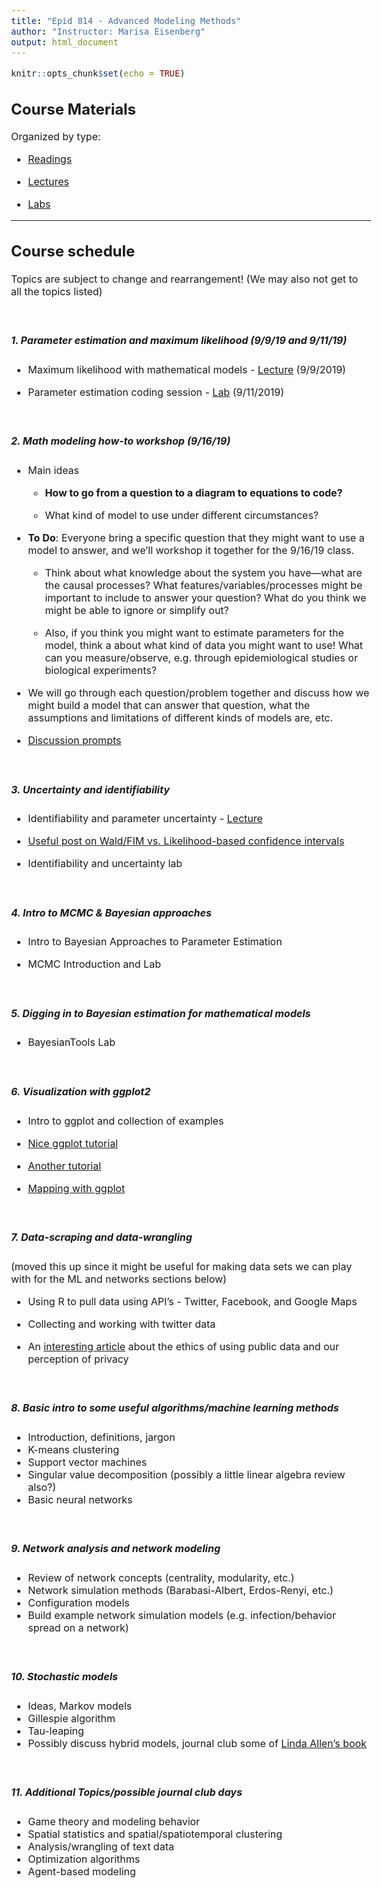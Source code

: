 ```yaml
---
title: "Epid 814 - Advanced Modeling Methods"
author: "Instructor: Marisa Eisenberg"
output: html_document
---
```

<style type="text/css">

body{ /* Normal  */
      font-size: 16px;
  }
  </style>

```r
knitr::opts_chunk$set(echo = TRUE)
```

## Course Materials 

Organized by type:

* [Readings](Readings/)

* [Lectures](Lectures/)

* [Labs](Labs/)

<hr>

## Course schedule
Topics are subject to change and rearrangement! (We may also not get to all the topics listed)

<br>

##### 1. Parameter estimation and maximum likelihood (9/9/19 and 9/11/19)

- Maximum likelihood with mathematical models - [Lecture](Lectures/ParameterEstimationML.pdf) (9/9/2019)

- Parameter estimation coding session - [Lab](Labs/EstimationLab/) (9/11/2019)

<br>

##### 2. Math modeling how-to workshop (9/16/19)
- Main ideas

    - **How to go from a question to a diagram to equations to code?**

    - What kind of model to use under different circumstances?
   
- **To Do**: Everyone bring a specific question that they might want to use a model to answer, and we'll workshop it together for the 9/16/19 class. 
    
    - Think about what knowledge about the system you have---what are the causal processes? What features/variables/processes might be important to include to answer your question? What do you think we might be able to ignore or simplify out?

    - Also, if you think you might want to estimate parameters for the model, think a about what kind of data you might want to use! What can you measure/observe, e.g. through epidemiological studies or biological experiments?

- We will go through each question/problem together and discuss how we might build a model that can answer that question, what the assumptions and limitations of different kinds of models are, etc.

- [Discussion prompts](Lectures/modelingworkshop.md)

<br>

##### 3. Uncertainty and identifiability

- Identifiability and parameter uncertainty - [Lecture](Lectures/IdentifiabilityUncertainty.pdf) 

- [Useful post on Wald/FIM vs. Likelihood-based confidence intervals](https://thestatsgeek.com/2014/02/08/wald-vs-likelihood-ratio-test/)

- Identifiability and uncertainty lab
<!--[Identifiability and uncertainty Lab](Labs/IdentifiabilityUncertainty/IdentifiablilityUncertaintyLab.html)-->

<br>


##### 4. Intro to MCMC & Bayesian approaches

- Intro to Bayesian Approaches to Parameter Estimation <!-- - [Lecture](Lectures/BayesianEstimation.pdf)-->

- MCMC Introduction and Lab <!-- - [Lab - Metropolis Sampler](Labs/MetropolisSampler/MetropolisSampler.html)-->


<br>

##### 5. Digging in to Bayesian estimation for mathematical models

- BayesianTools Lab <!--[BayesianTools Lab](Labs/BayesianToolsLab/BayesianTools.html)-->

<br>

##### 6. Visualization with ggplot2

- Intro to ggplot and collection of examples <!--[Lab - our collection of ggplot examples](Labs/ggplotExamples/)-->

- [Nice ggplot tutorial](http://r-statistics.co/ggplot2-Tutorial-With-R.html)

- [Another tutorial](http://zevross.com/blog/2014/08/04/beautiful-plotting-in-r-a-ggplot2-cheatsheet-3/)

- [Mapping with ggplot](http://zevross.com/blog/2014/07/16/mapping-in-r-using-the-ggplot2-package/)

<br>

##### 7. Data-scraping and data-wrangling 
(moved this up since it might be useful for making data sets we can play with for the ML and networks sections below)

- Using R to pull data using API's - Twitter, Facebook, and Google Maps

- Collecting and working with twitter data

- An [interesting article](https://howwegettonext.com/scientists-like-me-are-studying-your-tweets-are-you-ok-with-that-c2cfdfebf135) about the ethics of using public data and our perception of privacy

<br>

##### 8. Basic intro to some useful algorithms/machine learning methods
- Introduction, definitions, jargon
- K-means clustering
- Support vector machines
- Singular value decomposition (possibly a little linear algebra review also?)
- Basic neural networks

<br>

##### 9. Network analysis and network modeling
- Review of network concepts (centrality, modularity, etc.)
- Network simulation methods (Barabasi-Albert, Erdos-Renyi, etc.)
- Configuration models
- Build example network simulation models (e.g. infection/behavior spread on a network)

<br>

##### 10. Stochastic models
- Ideas, Markov models
- Gillespie algorithm
- Tau-leaping
- Possibly discuss hybrid models, journal club some of [Linda Allen's book](https://www.amazon.com/Introduction-Stochastic-Processes-Applications-Biology-ebook/dp/B005H6YSNM)

<br>

##### 11. Additional Topics/possible journal club days
- Game theory and modeling behavior
- Spatial statistics and spatial/spatiotemporal clustering
- Analysis/wrangling of text data
- Optimization algorithms
- Agent-based modeling

